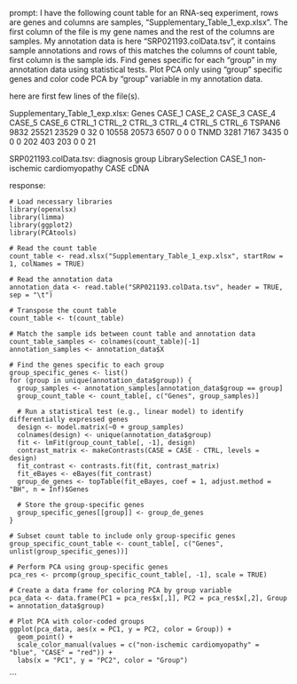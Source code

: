 prompt:
I have the following count table for an RNA-seq experiment, rows are genes and columns are samples, "Supplementary_Table_1_exp.xlsx". The first column of the file is my gene names and the rest of the columns are samples. My annotation data is here  "SRP021193.colData.tsv", it contains sample annotations and rows of this matches the columns of count table, first column is the sample ids. Find genes specific for each "group" in my annotation data  using statistical tests. Plot PCA only using "group" specific genes and color code PCA by "group" variable in my annotation data.

here are first few lines of the file(s).

Supplementary_Table_1_exp.xlsx:
Genes	CASE_1	CASE_2	CASE_3	CASE_4	CASE_5	CASE_6	CTRL_1	CTRL_2	CTRL_3	CTRL_4	CTRL_5	CTRL_6
TSPAN6	9832	25521	23529	0	32	0	10558	20573	6507	0	0	 0
TNMD	3281	 7167	 3435	0	 0	0	  202	  403	 203	0	0	21


SRP021193.colData.tsv:
diagnosis	group	LibrarySelection
CASE_1	non-ischemic cardiomyopathy	CASE	cDNA


response:
```
# Load necessary libraries
library(openxlsx)
library(limma)
library(ggplot2)
library(PCAtools)

# Read the count table
count_table <- read.xlsx("Supplementary_Table_1_exp.xlsx", startRow = 1, colNames = TRUE)

# Read the annotation data
annotation_data <- read.table("SRP021193.colData.tsv", header = TRUE, sep = "\t")

# Transpose the count table
count_table <- t(count_table)

# Match the sample ids between count table and annotation data
count_table_samples <- colnames(count_table)[-1]
annotation_samples <- annotation_data$X

# Find the genes specific to each group
group_specific_genes <- list()
for (group in unique(annotation_data$group)) {
  group_samples <- annotation_samples[annotation_data$group == group]
  group_count_table <- count_table[, c("Genes", group_samples)]
  
  # Run a statistical test (e.g., linear model) to identify differentially expressed genes
  design <- model.matrix(~0 + group_samples)
  colnames(design) <- unique(annotation_data$group)
  fit <- lmFit(group_count_table[, -1], design)
  contrast_matrix <- makeContrasts(CASE = CASE - CTRL, levels = design)
  fit_contrast <- contrasts.fit(fit, contrast_matrix)
  fit_eBayes <- eBayes(fit_contrast)
  group_de_genes <- topTable(fit_eBayes, coef = 1, adjust.method = "BH", n = Inf)$Genes
  
  # Store the group-specific genes
  group_specific_genes[[group]] <- group_de_genes
}

# Subset count table to include only group-specific genes
group_specific_count_table <- count_table[, c("Genes", unlist(group_specific_genes))]

# Perform PCA using group-specific genes
pca_res <- prcomp(group_specific_count_table[, -1], scale = TRUE)

# Create a data frame for coloring PCA by group variable
pca_data <- data.frame(PC1 = pca_res$x[,1], PC2 = pca_res$x[,2], Group = annotation_data$group)

# Plot PCA with color-coded groups
ggplot(pca_data, aes(x = PC1, y = PC2, color = Group)) +
  geom_point() +
  scale_color_manual(values = c("non-ischemic cardiomyopathy" = "blue", "CASE" = "red")) +
  labs(x = "PC1", y = "PC2", color = "Group")
```
```

